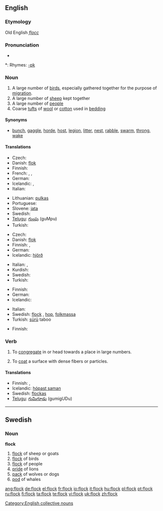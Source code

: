 ==English==

===Etymology===
Old English ''[[flocc]]''

===Pronunciation===
* {{audio|en-us-flock.ogg|Audio (US)}}

*: Rhymes: [[Rhymes:English:-ɒk|-ɒk]]

===Noun===
{{en-noun}}

# A large number of [[bird]]s, especially gathered together for the purpose of [[migration]].
# A large number of [[sheep]] kept together
# A large number of [[people]]
# Coarse [[tuft]]s of [[wool]] or [[cotton]] used in [[bedding]]

====Synonyms====
* [[bunch]], [[gaggle]], [[horde]], [[host]], [[legion]], [[litter]], [[nest]], [[rabble]], [[swarm]], [[throng]], [[wake]]

====Translations====
{{trans-top|group of birds}}
* Czech: {{t-|cs|hejno|n}}
* Danish: [[flok]] {{g|Danish}}
* Finnish: {{t+|fi|parvi}}
* French: {{t+|fr|vol|m}}, {{t+|fr|bande|f}}, {{t+|fr|groupe|m}}
* German: {{t+|de|Schwarm|m}}
* Icelandic: {{t+|is|flokkur|m}}, {{t+|is|hópur|m}}
* Italian: {{t-|it|stormo|m}}
{{trans-mid}}
* Lithuanian: [[pulkas]] {{f}}
* Portuguese: {{t+|pt|bando|m}}
* Slovene: [[jata]] {{f}}
* Swedish: {{t-|sv|flock|c}}
* [[Telugu]]: [[గుంపు]] (guMpu)
* Turkish: {{t+|tr|sürü}}
{{trans-bottom}}

{{trans-top|group of sheep}}
* Czech: {{t-|cs|stádo|n}}
* Danish: [[flok]] {{g|Danish}}
* Finnish: {{t-|fi|katras}}, {{t-|fi|lauma}}
* German: {{t+|de|Herde|f}}
* Icelandic: [[hjörð]] {{f}}
{{trans-mid}}
* Italian: {{t+|it|branco|m}}, {{t+|it|gregge|m}}
* Kurdish: {{t+|ku|ڕان|sc=KUchar}}
* Swedish: {{t-|sv|flock|c}}
* Turkish: {{t+|tr|sürü}}
{{trans-bottom}}

{{trans-top|group of people}}
* Finnish: {{t-|fi|lauma}}
* German: {{t+|de|Herde|f}}
* Icelandic: {{t+|is|hópur|m}}
{{trans-mid}}
* Italian: {{t+|it|folla|f}}
* Swedish: [[flock#Swedish|flock]] {{c}}, [[hop]], [[folkmassa]]
* Turkish: [[sürü]] taboo
{{trans-bottom}}

{{trans-top|tufts of wool or cotton}}
* Finnish: {{t|fi|vanu}}
{{trans-mid}}
{{trans-bottom}}

===Verb===
{{en-verb}}

# {{transitive}} To [[congregate]] in or head towards a place in large numbers.
# {{transitive}} To [[coat]] a surface with dense fibers or particles.

====Translations====
* Finnish: {{t|fi|kokoontua}}, {{t|fi|kerääntyä}}
* Icelandic: [[hópast saman]]
* Swedish: [[flockas]]
* [[Telugu]]: [[గుమిగూడు]] (gumigUDu)

[[Category:English collective nouns]]

----

==Swedish==

===Noun===
'''flock''' {{c}}
{{sv-noun-reg-ar}}

# [[flock]] of sheep or goats
# [[flock]] of birds
# [[flock]] of people
# [[pride]] of lions
# [[pack]] of wolves or dogs
# [[pod]] of whales

[[ang:flock]]
[[de:flock]]
[[el:flock]]
[[fr:flock]]
[[io:flock]]
[[it:flock]]
[[hu:flock]]
[[pl:flock]]
[[pt:flock]]
[[ru:flock]]
[[fi:flock]]
[[ta:flock]]
[[te:flock]]
[[vi:flock]]
[[uk:flock]]
[[zh:flock]]